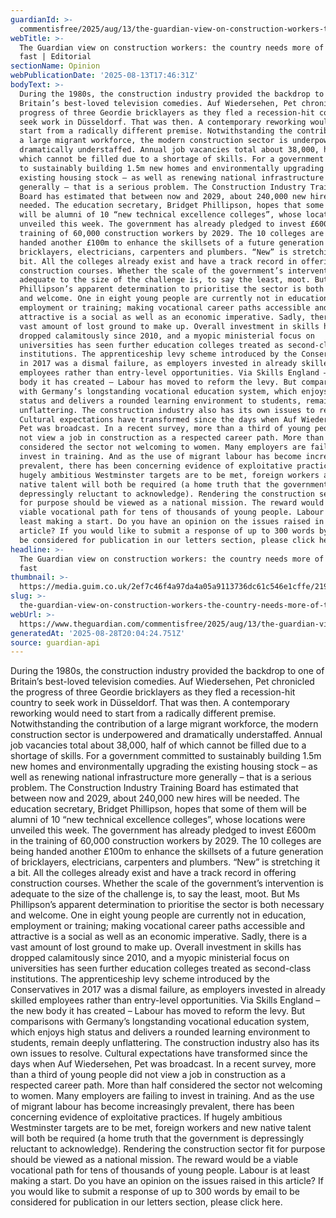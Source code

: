 ```yaml
---
guardianId: >-
  commentisfree/2025/aug/13/the-guardian-view-on-construction-workers-the-country-needs-more-of-them-fast
webTitle: >-
  The Guardian view on construction workers: the country needs more of them,
  fast | Editorial
sectionName: Opinion
webPublicationDate: '2025-08-13T17:46:31Z'
bodyText: >-
  During the 1980s, the construction industry provided the backdrop to one of
  Britain’s best-loved television comedies. Auf Wiedersehen, Pet chronicled the
  progress of three Geordie bricklayers as they fled a recession-hit country to
  seek work in Düsseldorf. That was then. A contemporary reworking would need to
  start from a radically different premise. Notwithstanding the contribution of
  a large migrant workforce, the modern construction sector is underpowered and
  dramatically understaffed. Annual job vacancies total about 38,000, half of
  which cannot be filled due to a shortage of skills. For a government committed
  to sustainably building 1.5m new homes and environmentally upgrading the
  existing housing stock – as well as renewing national infrastructure more
  generally – that is a serious problem. The Construction Industry Training
  Board has estimated that between now and 2029, about 240,000 new hires will be
  needed. The education secretary, Bridget Phillipson, hopes that some of them
  will be alumni of 10 “new technical excellence colleges”, whose locations were
  unveiled this week. The government has already pledged to invest £600m in the
  training of 60,000 construction workers by 2029. The 10 colleges are being
  handed another £100m to enhance the skillsets of a future generation of
  bricklayers, electricians, carpenters and plumbers. “New” is stretching it a
  bit. All the colleges already exist and have a track record in offering
  construction courses. Whether the scale of the government’s intervention is
  adequate to the size of the challenge is, to say the least, moot. But Ms
  Phillipson’s apparent determination to prioritise the sector is both necessary
  and welcome. One in eight young people are currently not in education,
  employment or training; making vocational career paths accessible and
  attractive is a social as well as an economic imperative. Sadly, there is a
  vast amount of lost ground to make up. Overall investment in skills has
  dropped calamitously since 2010, and a myopic ministerial focus on
  universities has seen further education colleges treated as second-class
  institutions. The apprenticeship levy scheme introduced by the Conservatives
  in 2017 was a dismal failure, as employers invested in already skilled
  employees rather than entry-level opportunities. Via Skills England – the new
  body it has created – Labour has moved to reform the levy. But comparisons
  with Germany’s longstanding vocational education system, which enjoys high
  status and delivers a rounded learning environment to students, remain deeply
  unflattering. The construction industry also has its own issues to resolve.
  Cultural expectations have transformed since the days when Auf Wiedersehen,
  Pet was broadcast. In a recent survey, more than a third of young people did
  not view a job in construction as a respected career path. More than half
  considered the sector not welcoming to women. Many employers are failing to
  invest in training. And as the use of migrant labour has become increasingly
  prevalent, there has been concerning evidence of exploitative practices. If
  hugely ambitious Westminster targets are to be met, foreign workers and new
  native talent will both be required (a home truth that the government is
  depressingly reluctant to acknowledge). Rendering the construction sector fit
  for purpose should be viewed as a national mission. The reward would be a
  viable vocational path for tens of thousands of young people. Labour is at
  least making a start. Do you have an opinion on the issues raised in this
  article? If you would like to submit a response of up to 300 words by email to
  be considered for publication in our letters section, please click here.
headline: >-
  The Guardian view on construction workers: the country needs more of them,
  fast
thumbnail: >-
  https://media.guim.co.uk/2ef7c46f4a97da4a05a9113736dc61c546e1cffe/219_0_6139_4912/500.jpg
slug: >-
  the-guardian-view-on-construction-workers-the-country-needs-more-of-them-fast-or-editorial
webUrl: >-
  https://www.theguardian.com/commentisfree/2025/aug/13/the-guardian-view-on-construction-workers-the-country-needs-more-of-them-fast
generatedAt: '2025-08-28T20:04:24.751Z'
source: guardian-api
---
```

During the 1980s, the construction industry provided the backdrop to one of Britain’s best-loved television comedies. Auf Wiedersehen, Pet chronicled the progress of three Geordie bricklayers as they fled a recession-hit country to seek work in Düsseldorf. That was then. A contemporary reworking would need to start from a radically different premise. Notwithstanding the contribution of a large migrant workforce, the modern construction sector is underpowered and dramatically understaffed. Annual job vacancies total about 38,000, half of which cannot be filled due to a shortage of skills. For a government committed to sustainably building 1.5m new homes and environmentally upgrading the existing housing stock – as well as renewing national infrastructure more generally – that is a serious problem. The Construction Industry Training Board has estimated that between now and 2029, about 240,000 new hires will be needed. The education secretary, Bridget Phillipson, hopes that some of them will be alumni of 10 “new technical excellence colleges”, whose locations were unveiled this week. The government has already pledged to invest £600m in the training of 60,000 construction workers by 2029. The 10 colleges are being handed another £100m to enhance the skillsets of a future generation of bricklayers, electricians, carpenters and plumbers. “New” is stretching it a bit. All the colleges already exist and have a track record in offering construction courses. Whether the scale of the government’s intervention is adequate to the size of the challenge is, to say the least, moot. But Ms Phillipson’s apparent determination to prioritise the sector is both necessary and welcome. One in eight young people are currently not in education, employment or training; making vocational career paths accessible and attractive is a social as well as an economic imperative. Sadly, there is a vast amount of lost ground to make up. Overall investment in skills has dropped calamitously since 2010, and a myopic ministerial focus on universities has seen further education colleges treated as second-class institutions. The apprenticeship levy scheme introduced by the Conservatives in 2017 was a dismal failure, as employers invested in already skilled employees rather than entry-level opportunities. Via Skills England – the new body it has created – Labour has moved to reform the levy. But comparisons with Germany’s longstanding vocational education system, which enjoys high status and delivers a rounded learning environment to students, remain deeply unflattering. The construction industry also has its own issues to resolve. Cultural expectations have transformed since the days when Auf Wiedersehen, Pet was broadcast. In a recent survey, more than a third of young people did not view a job in construction as a respected career path. More than half considered the sector not welcoming to women. Many employers are failing to invest in training. And as the use of migrant labour has become increasingly prevalent, there has been concerning evidence of exploitative practices. If hugely ambitious Westminster targets are to be met, foreign workers and new native talent will both be required (a home truth that the government is depressingly reluctant to acknowledge). Rendering the construction sector fit for purpose should be viewed as a national mission. The reward would be a viable vocational path for tens of thousands of young people. Labour is at least making a start. Do you have an opinion on the issues raised in this article? If you would like to submit a response of up to 300 words by email to be considered for publication in our letters section, please click here.
